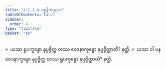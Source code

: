 ```yaml
---
title: "2.1.2.4 ပစ္စနီကပုဂ္ဂလ"
tableOfContents: false
sidebar:
  order: 4
type: "tipitaka"
basket: "ab"
---
```



<DynamicBreadcrumb />

<Division number="59">

<Paragraph number="522">
»  ယဿ ရူပက္ခန္ဓော နုပ္ပဇ္ဇိတ္ထ တဿ ဝေဒနာက္ခန္ဓော နုပ္ပဇ္ဇိတ္ထာတိ? နတ္ထိ.
</Paragraph>

<Paragraph number="523">
«  ယဿ ဝါ ပန ဝေဒနာက္ခန္ဓော နုပ္ပဇ္ဇိတ္ထ တဿ ရူပက္ခန္ဓော နုပ္ပဇ္ဇိတ္ထာတိ? နတ္ထိ.
</Paragraph>
</Division>